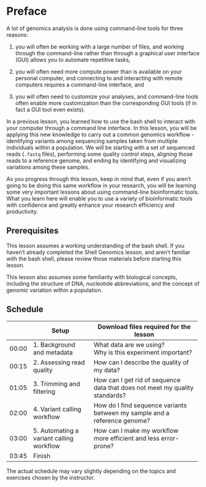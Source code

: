 # Preface {.unnumbered}

A lot of genomics analysis is done using command-line tools for three reasons:

1.  you will often be working with a large number of files, and working through the command-line rather than through a graphical user interface (GUI) allows you to automate repetitive tasks,

2.  you will often need more compute power than is available on your personal computer, and connecting to and interacting with remote computers requires a command-line interface, and

3.  you will often need to customize your analyses, and command-line tools often enable more customization than the corresponding GUI tools (if in fact a GUI tool even exists).

In a previous lesson, you learned how to use the bash shell to interact with your computer through a command line interface. In this lesson, you will be applying this new knowledge to carry out a common genomics workflow - identifying variants among sequencing samples taken from multiple individuals within a population. We will be starting with a set of sequenced reads (`.fastq` files), performing some quality control steps, aligning those reads to a reference genome, and ending by identifying and visualizing variations among these samples.

As you progress through this lesson, keep in mind that, even if you aren't going to be doing this same workflow in your research, you will be learning some very important lessons about using command-line bioinformatic tools. What you learn here will enable you to use a variety of bioinformatic tools with confidence and greatly enhance your research efficiency and productivity.

::: {.callout-important icon="false"}
## Prerequisites

This lesson assumes a working understanding of the bash shell. If you haven't already completed the Shell Genomics lesson, and aren't familiar with the bash shell, please review those materials before starting this lesson.

This lesson also assumes some familiarity with biological concepts, including the structure of DNA, nucleotide abbreviations, and the concept of genomic variation within a population.
:::

## **Schedule**

+------------+-------------------------------------------+-----------------------------------------------------------------------------+
|            | Setup                                     | Download files required for the lesson                                      |
+============+===========================================+=============================================================================+
| 00:00      | 1\. Background and metadata               | What data are we using?\                                                    |
|            |                                           | Why is this experiment important?                                           |
+------------+-------------------------------------------+-----------------------------------------------------------------------------+
| 00:15      | 2\. Assessing read quality                | How can I describe the quality of my data?                                  |
+------------+-------------------------------------------+-----------------------------------------------------------------------------+
| 01:05      | 3\. Trimming and filtering                | How can I get rid of sequence data that does not meet my quality standards? |
+------------+-------------------------------------------+-----------------------------------------------------------------------------+
| 02:00      | 4\. Variant calling workflow              | How do I find sequence variants between my sample and a reference genome?   |
+------------+-------------------------------------------+-----------------------------------------------------------------------------+
| 03:00      | 5\. Automating a variant calling workflow | How can I make my workflow more efficient and less error-prone?             |
+------------+-------------------------------------------+-----------------------------------------------------------------------------+
| 03:45      | Finish                                    |                                                                             |
+------------+-------------------------------------------+-----------------------------------------------------------------------------+

The actual schedule may vary slightly depending on the topics and exercises chosen by the instructor.
